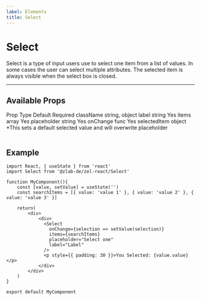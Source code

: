 ```yaml
---
label: Elements
title: Select
---
```



# Select

Select is a type of input users use to select one item from a list of values. In some cases the user can select multiple attributes. The selected item is always visible when the select box is closed.

---

## Available Props

<Table title="Select Props" style={{ marginBottom: 60 }}>
  <TableHeader>
    <TableCell>Prop</TableCell>
    <TableCell>Type</TableCell>
    <TableCell>Default</TableCell>
    <TableCell>Required</TableCell>
  </TableHeader>
  <TableBody>
    <TableRow color="white">
      <TableCell scope="row" component="th">
        className
      </TableCell>
      <TableCell>string, object</TableCell>
      <TableCell />
      <TableCell />
    </TableRow>
    <TableRow color="gray">
      <TableCell scope="row" component="th">
        label
      </TableCell>
      <TableCell>string</TableCell>
      <TableCell />
      <TableCell>Yes</TableCell>
    </TableRow>
    <TableRow color="white">
      <TableCell scope="row" component="th">
        items
      </TableCell>
      <TableCell>array</TableCell>
      <TableCell />
      <TableCell>Yes</TableCell>
    </TableRow>
    <TableRow color="gray">
      <TableCell scope="row" component="th">
        placeholder
      </TableCell>
      <TableCell>string</TableCell>
      <TableCell />
      <TableCell>Yes</TableCell>
    </TableRow>
    <TableRow color="white">
      <TableCell scope="row" component="th">
        onChange
      </TableCell>
      <TableCell>func</TableCell>
      <TableCell />
      <TableCell>Yes</TableCell>
    </TableRow>
    <TableRow color="gray">
      <TableCell scope="row" component="th">
        selectedItem
      </TableCell>
      <TableCell>object</TableCell>
      <TableCell>*This sets a default selected value</TableCell>
      <TableCell> and will overwrite placeholder</TableCell>
    </TableRow>
  </TableBody>
</Table>

## Example

<div style={{ marginBottom: 30 }}>
  <SelectExample />
</div>

```
import React, { useState } from 'react'
import Select from '@zlab-de/zel-react/Select'

function MyComponent(){
    const [value, setValue] = useState('')
    const searchItems = [{ value: 'value 1' }, { value: 'value 2' }, { value: 'value 3' }]

    return(
        <div>
            <div>
              <Select
                onChange={selection => setValue(selection)}
                items={searchItems}
                placeholder="Select one"
                label="Label"
              />
              <p style={{ padding: 30 }}>You Selected: {value.value}</p>
            </div>
        </div>
    )
}

export default MyComponent
```

